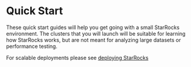 ---
---

# Quick Start

These quick start guides will help you get going with a small StarRocks environment. The clusters that you will launch will be suitable for learning how StarRocks works, but are not meant for analyzing large datasets or performance testing.

For scalable deployments please see [deploying StarRocks](../deployment/deployment_overview.md)


<DocCardList />
